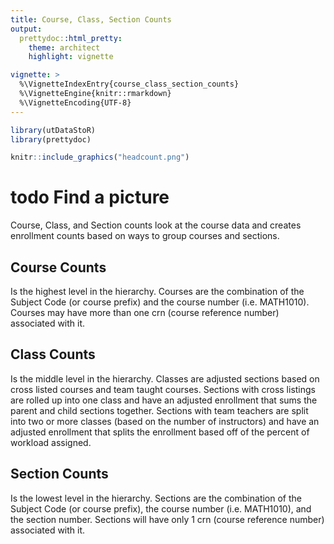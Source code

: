 ```yaml
---
title: Course, Class, Section Counts
output: 
  prettydoc::html_pretty:
    theme: architect
    highlight: vignette

vignette: >
  %\VignetteIndexEntry{course_class_section_counts}
  %\VignetteEngine{knitr::rmarkdown}
  %\VignetteEncoding{UTF-8}
---
```


```r
library(utDataStoR)
library(prettydoc)
```

```r
knitr::include_graphics("headcount.png")
```
# todo Find a picture

Course, Class, and Section counts look at the course data and creates enrollment counts based on ways to group courses and sections.

## Course Counts
Is the highest level in the hierarchy. Courses are the combination of the Subject Code (or course prefix) and the course number (i.e. MATH1010). Courses may have more than one crn (course reference number) associated with it.

## Class Counts
Is the middle level in the hierarchy. Classes are adjusted sections based on cross listed courses and team taught courses. Sections with cross listings are rolled up into one class and have an adjusted enrollment that sums the parent and child sections together. Sections with team teachers are split into two or more classes (based on the number of instructors) and have an adjusted enrollment that splits the enrollment based off of the percent of workload assigned. 

## Section Counts
Is the lowest level in the hierarchy. Sections are the combination of the Subject Code (or course prefix), the course number (i.e. MATH1010), and the section number. Sections will have only 1 crn (course reference number) associated with it.

